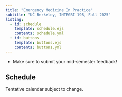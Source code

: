 ```yaml
---
title: "Emergency Medicine In Practice"
subtitle: "UC Berkeley, INTEGBI 198, Fall 2025"
listing:
  - id: schedule
    template: schedule.ejs
    contents: schedule.yml
  - id: buttons
    template: buttons.ejs
    contents: buttons.yml
---
```


::: {#buttons}
:::



::: {.callout-note title="Announcements"}
- Make sure to submit your mid-semester feedback!
:::


## Schedule

Tentative calendar subject to change.

::: {#schedule}
:::

